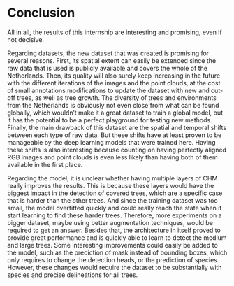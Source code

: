 # Conclusion {.unnumbered .unlisted}

All in all, the results of this internship are interesting and promising, even if not decisive.

Regarding datasets, the new dataset that was created is promising for several reasons. First, its spatial extent can easily be extended since the raw data that is used is publicly available and covers the whole of the Netherlands. Then, its quality will also surely keep increasing in the future with the different iterations of the images and the point clouds, at the cost of small annotations modifications to update the dataset with new and cut-off trees, as well as tree growth. The diversity of trees and environments from the Netherlands is obviously not even close from what can be found globally, which wouldn't make it a great dataset to train a global model, but it has the potential to be a perfect playground for testing new methods. Finally, the main drawback of this dataset are the spatial and temporal shifts between each type of raw data. But these shifts have at least proven to be manageable by the deep learning models that were trained here. Having these shifts is also interesting because counting on having perfectly aligned RGB images and point clouds is even less likely than having both of them available in the first place.

Regarding the model, it is unclear whether having multiple layers of CHM really improves the results. This is because these layers would have the biggest impact in the detection of covered trees, which are a specific case that is harder than the other trees. And since the training dataset was too small, the model overfitted quickly and could really reach the state when it start learning to find these harder trees. Therefore, more experiments on a bigger dataset, maybe using better augmentation techniques, would be required to get an answer. Besides that, the architecture in itself proved to provide great performance and is quickly able to learn to detect the medium and large trees. Some interesting improvements could easily be added to the model, such as the prediction of mask instead of bounding boxes, which only requires to change the detection heads, or the prediction of species. However, these changes would require the dataset to be substantially with species and precise delineations for all trees.
